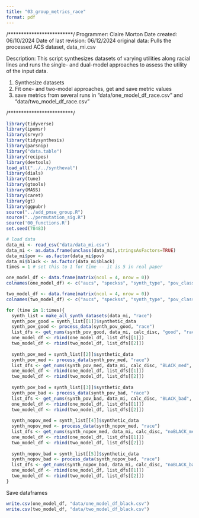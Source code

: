 ```yaml
---
title: "03_group_metrics_race"
format: pdf
---
```


/*************************/
Programmer: Claire Morton
Date created: 06/10/2024
Date of last revision: 06/12/2024
original data: Pulls the processed ACS dataset, data_mi.csv

Description: This script synthesizes datasets of varying utilities along racial lines and runs the single- and dual-model approaches to assess the utility of the input data.

(1) Synthesize datasets
(2) Fit one- and two-model approaches, get and save metric values
(3) save metrics from several runs in "data/one_model_df_race.csv" and "data/two_model_df_race.csv"

/*************************/

```r
library(tidyverse)
library(ipumsr)
library(srvyr)
library(tidysynthesis)
library(parsnip)
library("data.table")
library(recipes)
library(devtools)
load_all("../../syntheval")
library(dials)
library(tune)
library(gtools)
library(MASS)
library(caret)
library(gt)
library(ggpubr)
source("../add_pmse_group.R")
source("../permutation_sig.R")
source('00_functions.R')
set.seed(78483)
```

```r
# load data
data_mi <- read_csv("data/data_mi.csv")
data_mi <- as.data.frame(unclass(data_mi),stringsAsFactors=TRUE)
data_mi$pov <- as.factor(data_mi$pov)
data_mi$black <- as.factor(data_mi$black)
times = 1 # set this to 1 for time -- it is 5 in real paper
```

```r
one_model_df <- data.frame(matrix(ncol = 4, nrow = 0))
colnames(one_model_df) <- c("aucs", "speckss", "synth_type", "pov_class")

two_model_df <- data.frame(matrix(ncol = 4, nrow = 0))
colnames(two_model_df) <- c("aucs", "speckss", "synth_type", "pov_class")
```

```r
for (time in 1:times){
  synth_list = make_all_synth_datasets(data_mi, "race")
  synth_pov_good = synth_list[[1]]$synthetic_data
  synth_pov_good <- process_data(synth_pov_good, "race")
  list_dfs <- get_nums(synth_pov_good, data_mi, calc_disc, "good", "race")
  one_model_df <- rbind(one_model_df, list_dfs[[1]])
  two_model_df <- rbind(two_model_df, list_dfs[[2]])
  
  synth_pov_med = synth_list[[2]]$synthetic_data
  synth_pov_med <- process_data(synth_pov_med, "race")
  list_dfs <- get_nums(synth_pov_med, data_mi, calc_disc, "BLACK_med", "race")
  one_model_df <- rbind(one_model_df, list_dfs[[1]])
  two_model_df <- rbind(two_model_df, list_dfs[[2]])
  
  synth_pov_bad = synth_list[[3]]$synthetic_data
  synth_pov_bad <- process_data(synth_pov_bad, "race")
  list_dfs <- get_nums(synth_pov_bad, data_mi, calc_disc, "BLACK_bad", "race")
  one_model_df <- rbind(one_model_df, list_dfs[[1]])
  two_model_df <- rbind(two_model_df, list_dfs[[2]])
  
  synth_nopov_med = synth_list[[4]]$synthetic_data
  synth_nopov_med <- process_data(synth_nopov_med, "race")
  list_dfs <- get_nums(synth_nopov_med, data_mi, calc_disc, "noBLACK_med", "race")
  one_model_df <- rbind(one_model_df, list_dfs[[1]])
  two_model_df <- rbind(two_model_df, list_dfs[[2]])
  
  synth_nopov_bad = synth_list[[5]]$synthetic_data
  synth_nopov_bad <- process_data(synth_nopov_bad, "race")
  list_dfs <- get_nums(synth_nopov_bad, data_mi, calc_disc, "noBLACK_bad", "race")
  one_model_df <- rbind(one_model_df, list_dfs[[1]])
  two_model_df <- rbind(two_model_df, list_dfs[[2]])
}
```

Save dataframes
```r
write.csv(one_model_df, "data/one_model_df_black.csv")
write.csv(two_model_df, "data/two_model_df_black.csv")
```

